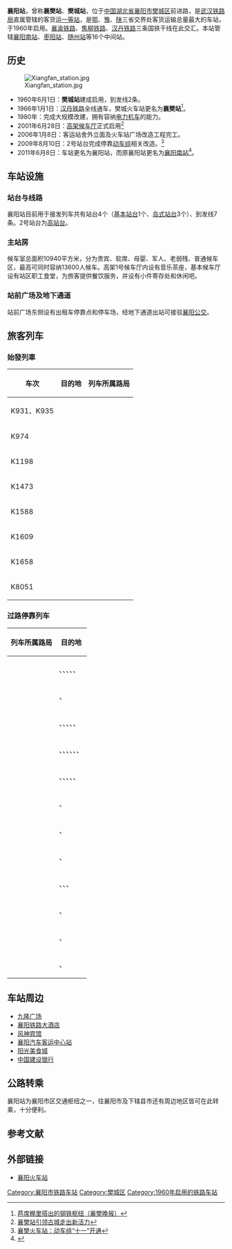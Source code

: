 {{for|2011年以前的襄阳站|襄阳南站}}
{{Prose|time=2021-06-17T11:37:36+00:00}}
{{Infobox China railway station
|车站名称 = 襄阳站
|图片 =Xiangyang Railway Station 2013.08.23 14-21-00.jpg
|图片介绍= 襄阳站站房，车站站名取自[[米芾|米芾]]手迹<ref>{{cite web|url=http://k.sina.cn/article_1663315964_63242ffc019001hx7.html?vt=4|title=看看这些火车站站名都是谁题写的！|accessdate=2016年7月10日|author=新浪看点|language=zh-cn|archive-date=2017年3月29日|archive-url=https://web.archive.org/web/20170329213506/http://k.sina.cn/article_1663315964_63242ffc019001hx7.html?vt=4|dead-url=no}}</ref>
|其他名称 = 襄樊站
|车站拼音 = Xiangyang
|英文名称 = Xiangyang Railway Station
|车站代码 = 29450<ref>{{cite book|title=中华人民共和国铁路车站代码（GB/T 10302-2010）|publisher=中国标准出版社|year=2010|isbn=155066140495|ignore-isbn-error=true|pages=40}}</ref>
|电报码 = XFN
|拼音码 = XYA
|车站位置 = [[湖北省|湖北省]][[襄阳市|襄阳市]][[樊城区|樊城区]]前进路<ref>{{cite news|url=http://www.12306.cn/mormhweb/kyyyz/|title=客运营业站站点|publisher=[[中国铁路客户服务中心|中国铁路客户服务中心]]|date=|accessdate=2016-08-18|archive-date=2016-08-24|archive-url=https://web.archive.org/web/20160824193818/http://www.12306.cn/mormhweb/kyyyz/|dead-url=no}}</ref>
|坐标 = {{coord|32|3|21|N|112|9|20|E|type:landmark|display=inline,title}}
|归属 = [[武汉铁路局|武汉铁路局]]
|线路 = [[襄渝铁路|襄渝铁路]]、[[焦柳铁路|焦柳铁路]]、<br />[[汉丹铁路|汉丹铁路]]
|车站等级 = [[一等站_(中鐵)|一等站]]
|月台数目 = 4
}}
'''襄阳站'''，曾称'''襄樊站'''、'''樊城站'''，位于[[中国|中国]][[湖北省|湖北省]][[襄阳市|襄阳市]][[樊城区|樊城区]]前进路，是[[武汉铁路局|武汉铁路局]]直属管辖的客货运[[一等站_(中鐵)|一等站]]，是[[湖北省|鄂]]、[[豫|豫]]、[[陕|陕]]三省交界处客货运输总量最大的车站，于1960年启用。[[襄渝铁路|襄渝铁路]]、[[焦柳铁路|焦柳铁路]]、[[汉丹铁路|汉丹铁路]]三条国铁干线在此交汇。本站管辖[[襄阳南站|襄阳南站]]、[[枣阳站|枣阳站]]、[[随州站|随州站]]等16个中间站。

== 历史 ==
[[File:Xiangfan_station.jpg|thumb]]
* 1960年6月1日：'''樊城站'''建成启用，到发线2条。
* 1966年1月1日：[[汉丹铁路|汉丹铁路]]全线通车，樊城火车站更名为'''襄樊站'''<ref>[http://news.xinxf.com/n.asp?r=191881 芦席棚里搭出的钢铁枢纽（襄樊晚报）]{{dead link|date=2018年1月 |bot=InternetArchiveBot |fix-attempted=yes }}</ref>。
* 1980年：完成大规模改建，拥有容纳[[电力机车|电力机车]]的能力。
* 2001年6月28日：[[高架候车厅|高架候车厅]]正式启用<ref>[http://www.tieliu.com.cn/cmtd2/2006/200609/2006-09-01/20060901172728_7058.html 襄樊站引领古城走出新活力]{{dead link|date=2018年1月 |bot=InternetArchiveBot |fix-attempted=yes }}</ref>
* 2006年1月8日：客运站舍外立面及火车站广场改造工程完工。
* 2009年8月10日：2号站台完成停靠[[动车组|动车组]]相关改造。<ref>[http://news.chineserailways.com/Html/8/200908/20090810103108.html 襄樊火车站：动车组“十一”开通]{{dead link|date=2018年1月 |bot=InternetArchiveBot |fix-attempted=yes }}</ref>
* 2011年6月8日：车站更名为襄阳站，而原襄阳站更名为[[襄阳南站|襄阳南站]]<ref>{{cite news | url=http://www.cnhubei.com/news/ctdsb/ctdsbsgk/ctdsbdd02/201106/t1726039.shtml | title=襄樊火车站改为襄阳火车站 | work=[[楚天都市报|楚天都市报]] | date=2011-06-06 | accessdate=2011-08-13 | author=董凤龙 | deadurl=yes | archiveurl=https://web.archive.org/web/20110820052610/http://www.cnhubei.com/news/ctdsb/ctdsbsgk/ctdsbdd02/201106/t1726039.shtml | archivedate=2011-08-20 }}</ref>。

== 车站设施 ==
=== 站台与线路 ===
襄阳站目前用于接发列车共有站台4个（[[侧式月台|基本站台]]1个、[[岛式月台|岛式站台]]3个）、到发线7条。2号站台为[[月台|高站台]]。

=== 主站房 ===
候车室总面积10940平方米，分为贵宾、软席、母婴、军人、老弱残、普通候车区，最高可同时容纳13600人候车。高架1号候车厅内设有音乐茶座，基本候车厅设有站区职工食堂，为旅客提供餐饮服务，并设有小件寄存处和休闲吧。

=== 站前广场及地下通道 ===
站前广场东侧设有出租车停靠点和停车场，经地下通道出站可接驳[[襄阳公交|襄阳公交]]。

== 旅客列车 == 
=== 始發列車 ===
{| class="wikitable sortable" style="font-size: 90%"
!车次
!目的地
!列车所属路局
|-
|K931、K935
|{{站|廣州東}}
|<center>{{sort|Wuhan|[[武汉铁路局|武汉铁路局]]}}</center>
|-
|K974
|{{站|哈爾濱西}}
|<center>{{sort|Harbin|[[哈爾濱铁路局|哈爾濱铁路局]]}}</center>
|-
|K1198
|{{站|青島北}}
|<center>{{sort|Wuhan|[[武汉铁路局|武汉铁路局]]}}</center>
|-
|K1473
|{{站|湛江}}
|<center>{{sort|Wuhan|[[武汉铁路局|武汉铁路局]]}}</center>
|-
|K1588
|{{站|溫州}}
|<center>{{sort|Harbin|[[武漢铁路局|武漢铁路局]]}}</center>
|-
|K1609
|{{站|昆明}}
|<center>{{sort|Wuhan|[[武汉铁路局|武汉铁路局]]}}</center>
|-
|K1658
|{{站|深圳东}}
|<center>{{sort|Wuhan|[[武汉铁路局|武汉铁路局]]}}</center>
|-
|K8051
|{{站|宜昌東}}
|<center>{{sort|Wuhan|[[武汉铁路局|武汉铁路局]]}}</center>
|}

===过路停靠列车===
{| class="wikitable sortable" style="font-size: 90%"
!列车所属路局
!目的地
|-
|<center>{{sort|Wuhan|[[武漢铁路局|武漢铁路局]]}}</center>
|{{站|十堰}}、{{站|北京西}}、{{站|武昌}}、{{站|上海南}}、{{站|宜昌東}}、{{站|西安}}
|-
|<center>{{sort|Xi'an|[[西安铁路局|西安铁路局]]}}</center>
|{{站|漢中}}、{{站|北京西}}
|-
|<center>{{sort|Beijing|[[北京铁路局|北京铁路局]]}}</center>
|{{站|北京}}、{{站|北京西}}、{{站|昆明}}、{{站|成都}}、{{站|天津}}、{{站|重慶}}
|-
|<center>{{sort|Chengdu|[[成都铁路局|成都铁路局]]}}</center>
|{{站|成都}}、{{站|上海}}、{{站|重慶西}}、{{站|杭州}}、{{站|北京西}}、{{站|攀枝花}}、{{站|蘇州}}
|-
|<center>{{sort|Guangzhou|[[广铁集团|广铁集团]]}}</center>
|{{站|北京西}}、{{站|怀化}}、{{站|洛陽}}、{{站|深圳}}、{{站|成都東}}、{{站|深圳東}}
|-
|<center>{{sort|Zhengzhou|[[郑州铁路局|郑州铁路局]]}}</center>
|{{站|郑州}}、{{站|重慶西}}
|-
|<center>{{sort|Taiyuan|[[太原铁路局|太原铁路局]]}}</center>
|{{站|太原}}、{{站|廈門北}}
|-
|<center>{{sort|Taiyuan|[[上海铁路局|上海铁路局]]}}</center>
|{{站|成都東}}、{{站|杭州}}
|-
|<center>{{sort|Jinan|[[濟南铁路局|濟南铁路局]]}}</center>
|{{站|成都}}、{{站|重慶西}}、{{站|濟南}}、{{站|青島}}
|-
|<center>{{sort|Urumqi|[[烏魯木齊铁路局|烏魯木齊铁路局]]}}</center>
|{{站|烏魯木齊}}、{{站|南寧}}
|-
|<center>{{sort|Harbin|[[哈尔滨铁路局|哈尔滨铁路局]]}}</center>
|{{站|哈爾濱西}}、{{站|重慶}}
|-
|<center>{{sort|Shenyang|[[沈阳铁路局|沈阳铁路局]]}}</center>
|{{站|長春}}、{{站|昆明}}
|}

== 车站周边 ==
* [[九隆广场|九隆广场]]
* [[襄阳铁路大酒店|襄阳铁路大酒店]]
* [[风神宾馆|风神宾馆]]
* [[襄阳汽车客运中心站|襄阳汽车客运中心站]]
* [[阳光美食城|阳光美食城]]
* [[中国建设银行|中国建设银行]]

== 公路转乘 ==
襄阳站为襄阳市区交通枢纽之一，往襄阳市及下辖县市还有周边地区皆可在此转乘，十分便利。

==参考文献==
{{reflist}}

== 外部链接 ==
{{Commonscat|Xiangyang Railway Station}}
* [http://www.xfhcz.com 襄阳火车站]{{Wayback|url=http://www.xfhcz.com/ |date=20200123211455 }}

{{襄渝铁路}}
{{焦柳铁路}}
{{汉丹铁路}}{{中国铁路一等客运站|武}}
[[Category:襄阳市铁路车站|Category:襄阳市铁路车站]]
[[Category:樊城区|Category:樊城区]]
[[Category:1960年启用的铁路车站|Category:1960年启用的铁路车站]]